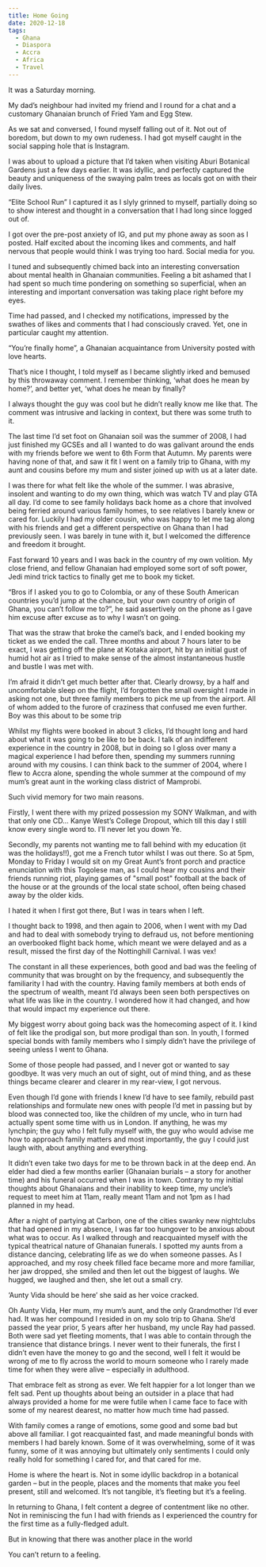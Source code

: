 ```yaml
---
title: Home Going
date: 2020-12-18
tags:
  - Ghana 
  - Diaspora 
  - Accra 
  - Africa 
  - Travel 
---
```

It was a Saturday morning. 


My dad’s neighbour had invited my friend and I round for a chat and a customary Ghanaian brunch of Fried Yam and Egg Stew. 

As we sat and conversed, I found myself falling out of it. Not out of boredom, but down to my own rudeness. I had got myself caught in the social sapping hole that is Instagram.

I was about to upload a picture that I’d taken when visiting Aburi Botanical Gardens just a few days earlier. It was idyllic, and perfectly captured the beauty and uniqueness of the swaying palm trees as locals got on with their daily lives.


“Elite School Run” I captured it as I slyly grinned to myself, partially doing so to show interest and thought in a conversation that I had long since logged out of. 

I got over the pre-post anxiety of IG, and put my phone away as soon as I posted. Half excited about the incoming likes and comments, and half nervous that people would think I was trying too hard. Social media for you. 

I tuned and subsequently chimed back into an interesting conversation about mental health in Ghanaian communities. Feeling a bit ashamed that I had spent so much time pondering on something so superficial, when an interesting and important conversation was taking place right before my eyes. 

Time had passed, and I checked my notifications, impressed by the swathes of likes and comments that I had consciously craved. Yet, one in particular caught my attention.

“You’re finally home”, a Ghanaian acquaintance from University posted with love hearts. 


That’s nice I thought, I told myself as I became slightly irked and bemused by this throwaway comment. I remember thinking, ‘what does he mean by home?’, and better yet, ‘what does he mean by finally?

I always thought the guy was cool but he didn’t really know me like that. The comment was intrusive and lacking in context, but there was some truth to it. 

The last time I’d set foot on Ghanaian soil was the summer of 2008, I had just finished my GCSEs and all I wanted to do was galivant around the ends with my friends before we went to 6th Form that Autumn. My parents were having none of that, and saw it fit I went on a family trip to Ghana, with my aunt and cousins before my mum and sister joined up with us at a later date. 

I was there for what felt like the whole of the summer. I was abrasive, insolent and wanting to do my own thing, which was watch TV and play GTA all day. I’d come to see family holidays back home as a chore that involved being ferried around various family homes, to see relatives I barely knew or cared for. Luckily I had my older cousin, who was happy to let me tag along with his friends and get a different perspective on Ghana than I had previously seen. I was barely in tune with it, but I welcomed the difference and freedom it brought. 

Fast forward 10 years and I was  back in the country of my own volition. My close friend, and fellow Ghanaian had employed some sort of soft power, Jedi mind trick tactics to finally get me to book my ticket.

“Bros if I asked you to go to Colombia, or any of these South American countries you’d jump at the chance, but your own country of origin of Ghana, you can’t follow me to?”, he said assertively on the phone as I gave him excuse after excuse as to why I wasn’t on going. 

That was the straw that broke the camel’s back, and I ended booking my ticket as we ended the call. Three months and about 7 hours later to be exact, I was getting off the plane at Kotaka airport, hit by an initial gust of humid hot air as I tried to make sense of the almost instantaneous hustle and bustle I was met with.

I’m afraid it didn’t get much better after that. Clearly drowsy, by a half and uncomfortable sleep on the flight, I’d forgotten the small oversight I made in asking not one, but three family members to pick me up from the airport. All of whom added to the furore of craziness that confused me even further. Boy was this about to be some trip

Whilst my flights were booked in about 3 clicks, I’d thought long and hard about what it was going to be like to be back. I talk of an indifferent experience in the country in 2008, but in doing so I gloss over many a magical experience I had before then, spending my summers running around with my cousins. I can think back to the summer of 2004, where I flew to Accra alone, spending the whole summer at the compound of my mum’s great aunt in the working class district of Mamprobi.

Such vivid memory for two main reasons. 


Firstly,  I went there with my prized possession my SONY Walkman, and with that only one CD… Kanye West’s College Dropout, which till this day I still know every single word to. I’ll never let you down Ye.

Secondly, my parents not wanting me to fall behind with my education (it was the holidays!!), got me a French tutor whilst I was out there. So at 5pm, Monday to Friday I would sit on my Great Aunt’s front porch and practice enunciation with this Togolese man, as I could hear my cousins and their friends running riot, playing games of "small post" football at the back of the house or at the grounds of the local state school, often being chased away by the older kids. 

I hated it when I first got there, But I was in tears when I left. 

I thought back to 1998, and then again to 2006, when I went with my Dad and had to deal with somebody trying to defraud us, not before mentioning an overbooked flight back home, which meant we were delayed and as a result, missed the first day of the Nottinghill Carnival. I was vex!

The constant in all these experiences, both good and bad was the feeling of community that was brought on by the frequency, and subsequently the familiarity I had with the country. Having family members at both ends of the spectrum of wealth, meant I’d always been seen both perspectives on what life was like in the country. I wondered how it had changed, and how that would impact my experience out there. 

My biggest worry about going back was the homecoming aspect of it. I kind of felt like the prodigal son, but more prodigal than son. In youth, I formed special bonds with family members who I simply didn’t have the privilege of seeing unless I went to Ghana. 

Some of those people had passed, and I never got or wanted to say goodbye. It was very much an out of sight, out of mind thing, and as these things became clearer and clearer in my rear-view, I got nervous. 

Even though I’d gone with friends I knew I’d have to see family, rebuild past relationships and formulate new ones with people I’d met in passing but by blood was connected too, like the children of my uncle, who in turn had actually spent some time with us in London. If anything, he was my lynchpin; the guy who I felt fully myself with, the guy who would advise me how to approach family matters and most importantly, the guy I could just laugh with, about anything and everything. 

It didn’t even take two days for me to be thrown back in at the deep end. An elder had died a few months earlier (Ghanaian burials – a story for another time) and his funeral occurred when I was in town. Contrary to my initial thoughts about Ghanaians and their inability to keep time, my uncle’s request to meet him at 11am, really meant 11am and not 1pm as I had planned in my head. 

After a night of partying at Carbon, one of the cities swanky new nightclubs that had opened in my absence, I was far too hungover to be anxious about what was to occur. As I walked through and reacquainted myself with the typical theatrical  nature of Ghanaian funerals. I spotted my aunts from a distance dancing, celebrating life as we do when someone passes. As I approached, and my rosy cheek filled face became more and more familiar, her jaw dropped, she smiled and then let out the biggest of laughs. We hugged, we laughed and then, she let out a small cry.

‘Aunty Vida should be here’ she said as her voice cracked. 


Oh Aunty Vida, Her mum, my mum’s aunt, and the only Grandmother I’d ever had. It was her compound I resided in on my solo trip to Ghana. She’d passed the year prior, 5 years after her husband, my uncle Ray had passed. Both were sad yet fleeting moments, that I was able to contain through the transience that distance brings. I never went to their funerals, the first I didn’t even have the money to go and the second, well I felt it would be wrong of me to fly across the world to mourn someone who I rarely made time for when they were alive – especially in adulthood. 

That embrace felt as strong as ever. We felt happier for a lot longer than we felt sad. Pent up thoughts about being an outsider in a place that had always provided a home for me were futile when I came face to face with some of my nearest dearest, no matter how much time had passed. 

With family comes a range of emotions, some good and some bad but above all familiar. I got reacquainted fast, and made meaningful bonds with members I had barely known. Some of it was overwhelming, some of it was funny, some of it was annoying but ultimately only sentiments I could only really hold for something I cared for, and that cared for me. 

Home is where the heart is. Not in some idyllic backdrop in a botanical garden – but in the people, places and the moments that make you feel present, still and welcomed. It’s not tangible, it’s fleeting but it’s a feeling. 

In returning to Ghana, I felt content a degree of contentment like no other. Not in reminiscing the fun I had with friends as I experienced the country for the first time as a fully-fledged adult. 

But in knowing that there was another place in the world 


You can’t return to a feeling. 

